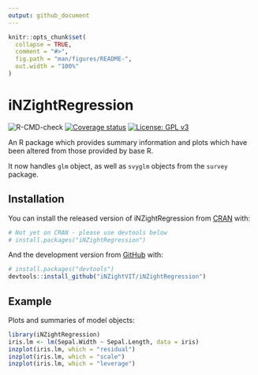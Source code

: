 ```yaml
---
output: github_document
---
```


<!-- README.md is generated from README.Rmd. Please edit that file -->

```r
knitr::opts_chunk$set(
  collapse = TRUE,
  comment = "#>",
  fig.path = "man/figures/README-",
  out.width = "100%"
)
```

# iNZightRegression

<!-- badges: start -->
![R-CMD-check](https://github.com/iNZightVIT/iNZightRegression/workflows/R-CMD-check/badge.svg)
[![Coverage status](https://codecov.io/gh/iNZightVIT/iNZightRegression/branch/master/graph/badge.svg)](https://codecov.io/github/iNZightVIT/iNZightRegression?branch=master)
[![License: GPL v3](https://img.shields.io/badge/License-GPL%20v3-blue.svg)](http://www.gnu.org/licenses/gpl-3.0)
<!-- badges: end -->


An R package which provides summary information and plots which have been altered from those provided by base R.

It now handles `glm` object, as well as `svyglm` objects from the `survey` package.

## Installation

You can install the released version of iNZightRegression from [CRAN](https://CRAN.R-project.org) with:

``` r
# Not yet on CRAN - please use devtools below
# install.packages("iNZightRegression")
```

And the development version from [GitHub](https://github.com/) with:

``` r
# install.packages("devtools")
devtools::install_github("iNZightVIT/iNZightRegression")
```

## Example

Plots and summaries of model objects:

```r
library(iNZightRegression)
iris.lm <- lm(Sepal.Width ~ Sepal.Length, data = iris)
inzplot(iris.lm, which = "residual")
inzplot(iris.lm, which = "scale")
inzplot(iris.lm, which = "leverage")
```
